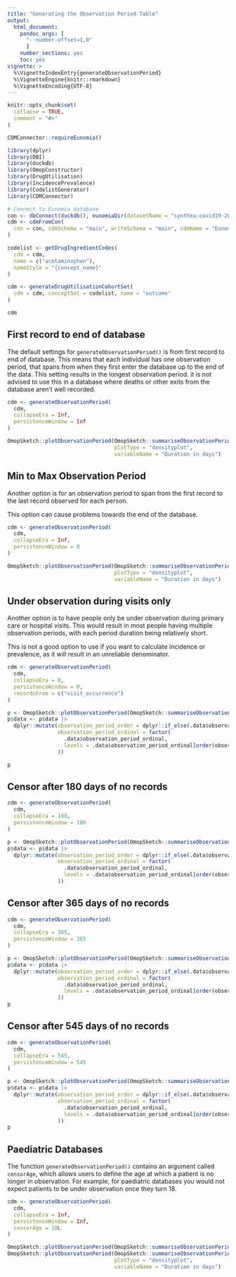 ```yaml
---
title: "Generating the Observation Period Table"
output: 
  html_document:
    pandoc_args: [
      "--number-offset=1,0"
      ]
    number_sections: yes
    toc: yes
vignette: >
  %\VignetteIndexEntry{generateObservationPeriod}
  %\VignetteEngine{knitr::rmarkdown}
  %\VignetteEncoding{UTF-8}
---
```


```r
knitr::opts_chunk$set(
  collapse = TRUE,
  comment = "#>"
)
```

```r
CDMConnector::requireEunomia()
```

```r
library(dplyr)
library(DBI)
library(duckdb)
library(OmopConstructor)
library(DrugUtilisation)
library(IncidencePrevalence)
library(CodelistGenerator)
library(CDMConnector)

# Connect to Eunomia database
con <- dbConnect(duckdb(), eunomiaDir(datasetName = "synthea-covid19-200k"))
cdm <- cdmFromCon(
  con = con, cdmSchema = "main", writeSchema = "main", cdmName = "Eunomia"
)

codelist <- getDrugIngredientCodes(
  cdm = cdm,
  name = c("acetaminophen"),
  nameStyle = "{concept_name}"
)

cdm <- generateDrugUtilisationCohortSet(
  cdm = cdm, conceptSet = codelist, name = "outcome"
)

cdm 
```

## First record to end of database

The default settings for `generateObservationPeriod()` is from first record to end of database. This means that each individual has one observation period, that spans from when they first enter the database up to the end of the data. 
This setting results in the longest observation period. it is not advised to use this in a database where deaths or other exits from the database aren't well recorded. 

```r
cdm <- generateObservationPeriod(
  cdm,
  collapseEra = Inf,
  persistenceWindow = Inf
)

OmopSketch::plotObservationPeriod(OmopSketch::summariseObservationPeriod(cdm$observation_period), 
                                  plotType = "densityplot",
                                  variableName = "Duration in days")
```

## Min to Max Observation Period

Another option is for an observation period to span from the first record to the last record observed for each person. 

This option can cause problems towards the end of the database. 

```r
cdm <- generateObservationPeriod(
  cdm,
  collapseEra = Inf,
  persistenceWindow = 0
)

OmopSketch::plotObservationPeriod(OmopSketch::summariseObservationPeriod(cdm$observation_period), 
                                  plotType = "densityplot",
                                  variableName = "Duration in days")
```

## Under observation during visits only

Another option is to have people only be under observation during primary care or hospital visits. This would result in most people having multiple observation periods, with each period duration being relatively short. 

This is not a good option to use if you want to calculate incidence or prevalence, as it will result in an unreliable denominator.

```r
cdm <- generateObservationPeriod(
  cdm,
  collapseEra = 0,
  persistenceWindow = 0,
  recordsFrom = c("visit_occurrence")
)

p <- OmopSketch::plotObservationPeriod(OmopSketch::summariseObservationPeriod(cdm$observation_period))
p$data <- p$data |>
  dplyr::mutate(observation_period_order = dplyr::if_else(.data$observation_period_ordinal == "all", 0, as.numeric(gsub("\\D", "", .data$observation_period_ordinal))),
                observation_period_ordinal = factor(
                  .data$observation_period_ordinal,
                  levels = .data$observation_period_ordinal[order(observation_period_order)]
                ))

p
```

## Censor after 180 days of no records
```r
cdm <- generateObservationPeriod(
  cdm,
  collapseEra = 180,
  persistenceWindow = 180
)

p <- OmopSketch::plotObservationPeriod(OmopSketch::summariseObservationPeriod(cdm$observation_period))
p$data <- p$data |>
  dplyr::mutate(observation_period_order = dplyr::if_else(.data$observation_period_ordinal == "all", 0, as.numeric(gsub("\\D", "", .data$observation_period_ordinal))),
                observation_period_ordinal = factor(
                  .data$observation_period_ordinal,
                  levels = .data$observation_period_ordinal[order(observation_period_order)]
                ))
```
## Censor after 365 days of no records
```r
cdm <- generateObservationPeriod(
  cdm,
  collapseEra = 365,
  persistenceWindow = 365
)

p <- OmopSketch::plotObservationPeriod(OmopSketch::summariseObservationPeriod(cdm$observation_period))
p$data <- p$data |>
  dplyr::mutate(observation_period_order = dplyr::if_else(.data$observation_period_ordinal == "all", 0, as.numeric(gsub("\\D", "", .data$observation_period_ordinal))),
                observation_period_ordinal = factor(
                  .data$observation_period_ordinal,
                  levels = .data$observation_period_ordinal[order(observation_period_order)]
                ))
p
```
## Censor after 545 days of no records
```r
cdm <- generateObservationPeriod(
  cdm,
  collapseEra = 545,
  persistenceWindow = 545
)

p <- OmopSketch::plotObservationPeriod(OmopSketch::summariseObservationPeriod(cdm$observation_period))
p$data <- p$data |>
  dplyr::mutate(observation_period_order = dplyr::if_else(.data$observation_period_ordinal == "all", 0, as.numeric(gsub("\\D", "", .data$observation_period_ordinal))),
                observation_period_ordinal = factor(
                  .data$observation_period_ordinal,
                  levels = .data$observation_period_ordinal[order(observation_period_order)]
                ))
p
```
## Paediatric Databases

The function `generateObservationPeriod()` contains an argument called `censorAge`, which allows users to define the age at which a patient is no longer in observation. For example, for paediatric databases you would not expect patients to be under observation once they turn 18.

```r
cdm <- generateObservationPeriod(
  cdm,
  collapseEra = Inf,
  persistenceWindow = Inf,
  censorAge = 18L
)

OmopSketch::plotObservationPeriod(OmopSketch::summariseObservationPeriod(cdm$observation_period))
OmopSketch::plotObservationPeriod(OmopSketch::summariseObservationPeriod(cdm$observation_period), 
                                  plotType = "densityplot",
                                  variableName = "Duration in days")

```
